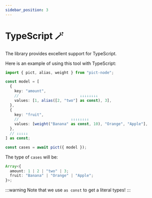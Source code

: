 ```yaml
---
sidebar_position: 3
---
```


# TypeScript 🪄

The library provides excellent support for TypeScript.

Here is an example of using this tool with TypeScript:

```ts
import { pict, alias, weight } from "pict-node";

const model = [
  {
    key: "amount",
    //                           ↓↓↓↓↓↓↓↓
    values: [1, alias([2, "two"] as const), 3],
  },
  {
    key: "fruit",
    //                       ↓↓↓↓↓↓↓↓
    values: [weight("Banana" as const, 10), "Orange", "Apple"],
  },
  // ↓↓↓↓↓
] as const;

const cases = await pict({ model });
```

The type of `cases` will be:

```ts
Array<{
  amount: 1 | 2 | "two" | 3;
  fruit: "Banana" | "Orange" | "Apple";
}>;
```

:::warning
Note that we use `as const` to get a literal types!
:::
